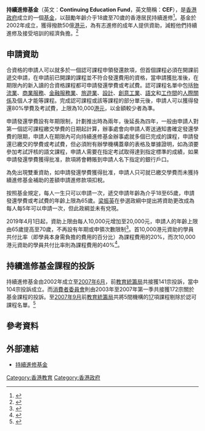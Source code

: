 '''持續進修基金'''（英文：'''Continuing Education Fund'''，英文簡稱：'''CEF'''），是[[香港政府|香港政府]]成立的一個[[基金|基金]]，以鼓勵年齡介乎18歲至70歲的香港居民持續進修<ref>{{cite news|title=申請資格|url=https://www.wfsfaa.gov.hk/cef/tc/preparation/eligibility.htm|publisher=持續進修基金|accessdate=2017-12-03|archive-date=2019-10-25|archive-url=https://web.archive.org/web/20191025110458/https://www.wfsfaa.gov.hk/cef/tc/preparation/eligibility.htm|dead-url=no}}</ref>。基金於2002年成立，獲得撥款50億[[港元|港元]]，為有志進修的成年人提供資助，減輕他們持續進修及接受培訓的經濟負擔。<ref>{{cite web |title=財委會通過撥款成立持續進修基金 |url=https://www.wfsfaa.gov.hk/cef/tc/news/news_20020426.htm |website=持續進修基金 |accessdate=2022-03-01 |date=2002-04-26 |archive-date=2022-02-28 |archive-url=https://web.archive.org/web/20220228233212/https://www.wfsfaa.gov.hk/cef/tc/news/news_20020426.htm }}</ref>

== 申請資助 ==
合資格的申請人可以就多於一個認可課程申領發還款項，但首個課程必須在開課前遞交申請，在申請前已開課的課程並不符合發還費用的資格，當申請獲批准後，在期限內的新入讀的合資格課程都可申請發還學費或考試費。認可課程名單中包括[[物流業|物流業]]、[[商業服務|商業服務]]、[[金融服務業|金融服務業]]、[[旅遊業|旅遊業]]、[[設計|設計]]、[[創意工業|創意工業]]、[[語文|語文]]和[[工作間|工作間]]的[[人際關係|人際關係]]及個人才能等課程。完成認可課程或該等課程的部分單元後，申請人可以獲得發還80%學費及考試費，上限為10,000[[港元|港元]]，以金額較少者為準。

申請發還學費設有年期限制，計劃推出時為兩年，後延長為四年，一般由申請人對第一個認可課程繳交學費的日期起計算，辦事處會向申請人寄送通知書確定發還學費的限期，申請人在期限內可向持續進修基金辦事處就多個已完成的課程，申請發還已繳交的學費或考試費，但必須附有辦學機構蓋章的表格及單據證明，如為須要參加考試評核的語文課程，申請人需要在指定考試取得達到指定標準的成績，如果申請發還學費獲得批准，款項將會轉賬到申請人名下指定的銀行戶口。

為免出現雙重資助，如申請發還學費獲得批准，申請人只可就已繳交學費而未獲持續進修基金補助的差額申請進修款項扣稅。

按照基金規定，每人一生只可以申請一次，遞交申請年齡為介乎18至65歲，申請發還學費或考試費的年齡上限為65歲。[[梁振英|梁振英]]在參選政綱中提出將資助更改成為每人每5年可以申請一次，但此政綱並未有兌現。

2019年4月1日起，資助上限由每人10,000元增加至20,000元，申請人的年齡上限由65歲提高至70歲，不再設有年期或申領次數限制<ref>{{Cite web |url=https://www.wfsfaa.gov.hk/cef/tc/news/news_20180516.htm |title=持續進修基金的優化措施及實施時間 |access-date=2018-08-27 |archive-date=2019-10-25 |archive-url=https://web.archive.org/web/20191025103229/https://www.wfsfaa.gov.hk/cef/tc/news/news_20180516.htm |dead-url=no }}</ref>。首10,000港元資助的學員共付比率（即學員本身需負擔的費用的百分比）為課程費用的20%，而次10,000港元資助的學員共付比率則為課程費用的40%<ref>{{Cite web |url=https://www.wfsfaa.gov.hk/cef/tc/preparation/overview.htm |title=持續進修基金 - 概覽 |access-date=2019-05-08 |archive-date=2019-11-07 |archive-url=https://web.archive.org/web/20191107011716/https://www.wfsfaa.gov.hk/cef/tc/preparation/overview.htm |dead-url=no }}</ref>。

==持續進修基金課程的投訴==
持續進修基金由2002年成立至[[2007年6月|2007年6月]]，前[[教育統籌局|教育統籌局]]共接獲141宗投訴，當中104宗投訴成立。而[[消費者委員會|消費者委員會]]則由2003年至2007年第一季共接獲172宗關於基金課程的投訴。至[[2007年9月|2007年9月]]前[[教育統籌局|教育統籌局]]共將5間機構的[[17|17]]項課程剔除於認可課程名單。<ref>{{cite news
 |url = http://edu.sina.com.hk/cgi-bin/news/show_news_f2.cgi?type=focus&name=pro_contin&id=2404815
 |title = 五機構進修基金課程除名
 |publisher = 新浪教育，原載於[[星島日報|星島日報]]
 |date = 2007-06-21
 |page = 
 |access-date = 2007-09-22
 |archive-url = https://web.archive.org/web/20070925075814/http://edu.sina.com.hk/cgi-bin/news/show_news_f2.cgi?type=focus&name=pro_contin&id=2404815
 |archive-date = 2007-09-25
 |dead-url = yes
 }}</ref>

==參考資料==
<div class="references-2column">
<references/>
</div>

==外部連結==
*[https://www.wfsfaa.gov.hk/cef/tc/index.htm 持續進修基金] {{Wayback|url=https://www.wfsfaa.gov.hk/cef/tc/index.htm |date=20210118191153 }}

[[Category:香港教育|Category:香港教育]]
[[Category:香港政府|Category:香港政府]]